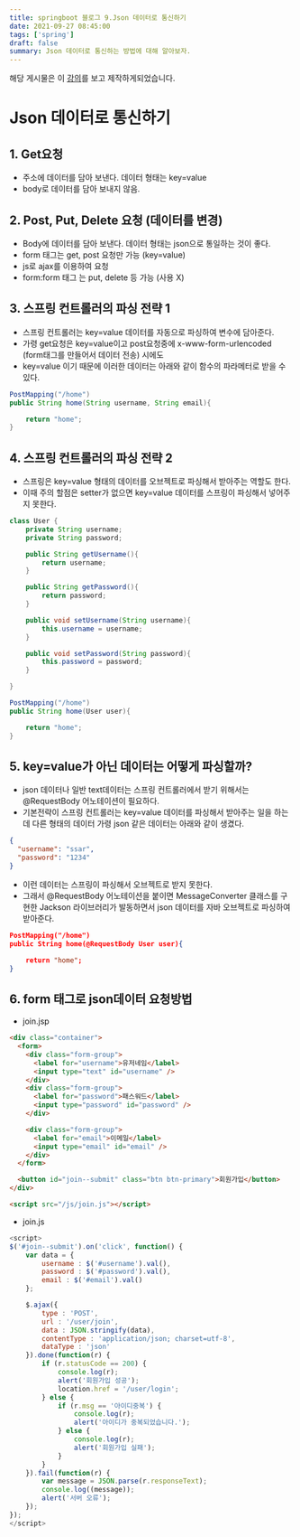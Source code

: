 ```yaml
---
title: springboot 블로그 9.Json 데이터로 통신하기
date: 2021-09-27 08:45:00
tags: ['spring']
draft: false
summary: Json 데이터로 통신하는 방법에 대해 알아보자.
---
```


해당 게시물은 이 [강의](https://edu.goorm.io/lecture/24605/스프링부트-나만의-블로그-만들기)를 보고 제작하게되었습니다.

# Json 데이터로 통신하기

## 1. Get요청

- 주소에 데이터를 담아 보낸다. 데이터 형태는 key=value
- body로 데이터를 담아 보내지 않음.

## 2. Post, Put, Delete 요청 (데이터를 변경)

- Body에 데이터를 담아 보낸다. 데이터 형태는 json으로 통일하는 것이 좋다.
- form 태그는 get, post 요청만 가능 (key=value)
- js로 ajax를 이용하여 요청
- form:form 태그 는 put, delete 등 가능 (사용 X)

## 3. 스프링 컨트롤러의 파싱 전략 1

- 스프링 컨트롤러는 key=value 데이터를 자동으로 파싱하여 변수에 담아준다.
- 가령 get요청은 key=value이고 post요청중에 x-www-form-urlencoded (form태그를 만들어서 데이터 전송) 시에도
- key=value 이기 때문에 이러한 데이터는 아래와 같이 함수의 파라메터로 받을 수 있다.

```java
PostMapping("/home")
public String home(String username, String email){

    return "home";
}
```

## 4. 스프링 컨트롤러의 파싱 전략 2

- 스프링은 key=value 형태의 데이터를 오브젝트로 파싱해서 받아주는 역할도 한다.
- 이때 주의 할점은 setter가 없으면 key=value 데이터를 스프링이 파싱해서 넣어주지 못한다.

```java
class User {
	private String username;
    private String password;

    public String getUsername(){
    	return username;
    }

    public String getPassword(){
    	return password;
    }

    public void setUsername(String username){
    	this.username = username;
    }

    public void setPassword(String password){
    	this.password = password;
    }

}
```

```java
PostMapping("/home")
public String home(User user){

    return "home";
}
```

## 5. key=value가 아닌 데이터는 어떻게 파싱할까?

- json 데이터나 일반 text데이터는 스프링 컨트롤러에서 받기 위해서는 @RequestBody 어노테이션이 필요하다.
- 기본전략이 스프링 컨트롤러는 key=value 데이터를 파싱해서 받아주는 일을 하는데 다른 형태의 데이터 가령 json 같은 데이터는 아래와 같이 생겼다.

```json
{
  "username": "ssar",
  "password": "1234"
}
```

- 이런 데이터는 스프링이 파싱해서 오브젝트로 받지 못한다.
- 그래서 @RequestBody 어노테이션을 붙이면 MessageConverter 클래스를 구현한 Jackson 라이브러리가 발동하면서 json 데이터를 자바 오브젝트로 파싱하여 받아준다.

```json
PostMapping("/home")
public String home(@RequestBody User user){

    return "home";
}
```

## 6. form 태그로 json데이터 요청방법

- join.jsp

```html
<div class="container">
  <form>
    <div class="form-group">
      <label for="username">유저네임</label>
      <input type="text" id="username" />
    </div>
    <div class="form-group">
      <label for="password">패스워드</label>
      <input type="password" id="password" />
    </div>

    <div class="form-group">
      <label for="email">이메일</label>
      <input type="email" id="email" />
    </div>
  </form>

  <button id="join--submit" class="btn btn-primary">회원가입</button>
</div>

<script src="/js/join.js"></script>
```

- join.js

```javascript
<script>
$('#join--submit').on('click', function() {
	var data = {
		username : $('#username').val(),
		password : $('#password').val(),
		email : $('#email').val()
	};

	$.ajax({
		type : 'POST',
		url : '/user/join',
		data : JSON.stringify(data),
		contentType : 'application/json; charset=utf-8',
		dataType : 'json'
	}).done(function(r) {
		if (r.statusCode == 200) {
			console.log(r);
			alert('회원가입 성공');
			location.href = '/user/login';
		} else {
			if (r.msg == '아이디중복') {
				console.log(r);
				alert('아이디가 중복되었습니다.');
			} else {
				console.log(r);
				alert('회원가입 실패');
			}
		}
	}).fail(function(r) {
		var message = JSON.parse(r.responseText);
		console.log((message));
		alert('서버 오류');
	});
});
</script>
```
